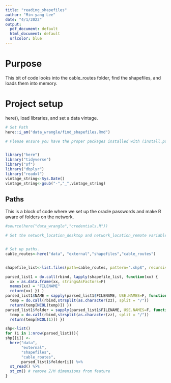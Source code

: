 ```yaml
---
title: "reading_shapefiles"
author: "Min-yang Lee"
date: "4/1/2022"
output:
  pdf_document: default
  html_document: default
  urlcolor: blue
---
```

# Purpose
This bit of code looks into the cable_routes folder, find the shapefiles, and loads them into memory. 

# Project setup
here(), load libraries, and set a data vintage.  



```r

# Set Path
here::i_am("data_wrangle/find_shapefiles.Rmd")

# Please ensure you have the proper packages installed with (install.packages()) or a request to ITD if any libraries do not load.  


library("here")
library("tidyverse")
library("sf")
library("dbplyr")
library("readxl")
vintage_string<-Sys.Date()
vintage_string<-gsub("-","_",vintage_string)

```


## Paths
This is a block of code where we set up the oracle passwords and make R aware of folders on the network.

```r
#source(here("data_wrangle","credentials.R"))

# Set the network_location_desktop and network_location_remote variables somewhere OUTSIDE of this code.  The best place to do this is in the .Rprofile or .Renviron files that are in your root directory.  


# Set up paths.
cable_routes<-here("data", "external","shapefiles","cable_routes")


shapefile_list<-list.files(path=cable_routes, pattern=".shp$", recursive=TRUE)

parsed_list1 = do.call(rbind, lapply(shapefile_list, function(xx) {
  xx = as.data.frame(xx, stringsAsFactors=F)
  names(xx) = "FILENAME" 
  return(xx) }) )      
parsed_list1$NAME = sapply(parsed_list1$FILENAME, USE.NAMES=F, function(zz) {
  temp = do.call(rbind,strsplit(as.character(zz), split = "/"))
  return(temp[NCOL(temp)]) })
parsed_list1$folder = sapply(parsed_list1$FILENAME, USE.NAMES=F, function(zz) {
  temp = do.call(rbind,strsplit(as.character(zz), split = "/"))
  return(temp[NCOL(1)]) })
```

```r
shp<-list()
for (i in 1:nrow(parsed_list1)){
shp[[i]] <- 
  here("data",
       "external",
       "shapefiles",
       "cable_routes",
       parsed_list1$folder[i]) %>% 
  st_read() %>% 
  st_zm() # remove Z/M dimensions from feature
}

```




